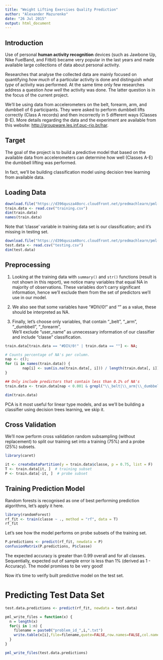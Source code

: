 ```yaml
---
title: "Weight Lifting Exercises Quality Prediction"
author: "Alexander Mazurenko"
date: "26 Jul 2015"
output: html_document
---
```


## Introduction

Use of personal **human activity recognition** devices (such as Jawbone Up, Nike FuelBand, and Fitbit)
became very popular in the last years and made available large collections of data about personal activity.

Researches that analyse the collected data are mainly focused on quantifying *how much*
of a particular activity is done and distinguish *what type* of activity was performed.
At the same time only few researches address a question *how well* the activity was done.
The latter question is in the focus of the current project.

We'll be using data from accelerometers on the belt, forearm, arm, and dumbbell of 6 participants.
They were asked to perform dumbbell lifts correctly (Class A records) and then incorrectly in 5 different ways (Classes B-E).
More details regarding the data and the experiment are available from this website: [http://groupware.les.inf.puc-rio.br/har](http://groupware.les.inf.puc-rio.br/har). 

## Target

The goal of the project is to build a predictive model that based on the available
data from accelerometers can determine how well (Classes A-E) the dumbbell lifting was performed.

In fact, we'll be building classification model using decision tree learning from available data.

## Loading Data

```r
download.file("https://d396qusza40orc.cloudfront.net/predmachlearn/pml-training.csv", "training.csv", method = "curl")
train.data <- read.csv("training.csv")
dim(train.data)
names(train.data)
```

Note that 'classe' variable in training data set is our classification; and it's missing in testing set.

```r
download.file("https://d396qusza40orc.cloudfront.net/predmachlearn/pml-testing.csv", "testing.csv", method = "curl")
test.data <- read.csv("testing.csv")
dim(test.data)
```

## Preprocessing

1. Looking at the training data with `summary()` and `str()` functions (result is not shown in this report), 
we notice many variables that equal NA in majority of observations.
These variables don't carry significant information, hence we'll exclude them from
the set of predictors we'll use in our model.

2. We also see that some variables have "#DIV/0!" and "" as a value, these should be interpreted as NA.

3. Finally, let's choose only variables, that contain "_belt", "_arm", "_dumbbell", "_forearm",   
We'll exclude "user_name" as unnecessary information of our classifier and include "classe" classification.

```r
train.data[train.data == "#DIV/0!" | train.data == ""] <- NA; 

# Counts percentage of NA's per column.
nap <- c();
for (i in names(train.data)) {
        nap[i] <- sum(is.na(train.data[, i])) / length(train.data[, i])
}

## Only include predictors that contain less than 0.1% of NA's
train.data <- train.data[nap < 0.001 & grepl("\\_belt|\\_arm|\\_dumbbell|\\_forearm|classe", names(train.data))]

dim(train.data)
```

PCA is it most useful for linear type models, and as we'll be building a classifier using decision trees learning, we skip it.

## Cross Validation

We'll now perform cross validation random subsampling (without replacement) to split our training set into a training (75%) and a probe (25%) subsets.

```r
library(caret)

it <- createDataPartition(y = train.data$classe, p = 0.75, list = F)
T <- train.data[it, ]  # training subset
P <- train.data[-it, ]  # probe subset
```

## Training Prediction Model

Random forests is recognised as one of best performing prediction algorithms, let's apply it here.

```r
library(randomForest)
rf_fit <- train(classe ~ ., method = "rf", data = T)
rf_fit
```

Let's see how the model performs on probe subsets of the training set.

```r
P.predictions <- predict(rf_fit, newdata = P)
confusionMatrix(P.predictions, P$classe)
```

The expected accuracy is greater than 0.99 overall and for all classes.
Sequentially, expected out of sample error is less than 1% (derived as 1 - Accuracy). 
The model promises to be very good!

Now it's time to verify built predictive model on the test set.

# Predicting Test Data Set

```r
test.data.predictions <- predict(rf_fit, newdata = test.data)
```

```r
pml_write_files = function(x) {
  n = length(x)
  for(i in 1:n) {
    filename = paste0("problem_id_",i,".txt")
    write.table(x[i],file=filename,quote=FALSE,row.names=FALSE,col.names=FALSE)
  }
}

pml_write_files(test.data.predictions)
```
